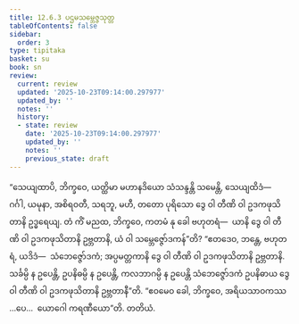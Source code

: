 ```yaml
---
title: 12.6.3 ပဌမသမ္ဘေဇ္ဇသုတ္တ
tableOfContents: false
sidebar:
  order: 3
type: tipitaka
basket: su
book: sn
review:
  current: review
  updated: '2025-10-23T09:14:00.297977'
  updated_by: ''
  notes: ''
  history:
  - state: review
    date: '2025-10-23T09:14:00.297977'
    updated_by: ''
    notes: ''
    previous_state: draft
---
```



<ReviewStatus review={frontmatter.review} showDetails={true} />

<HypothesisAnnotation frontmatter={frontmatter} />

<DynamicBreadcrumb />

<Division number="1123" book="sn" e="ch" v="18" p="447">

<Paragraph number="2413" book="sn">
“သေယျထာပိ, ဘိက္ခဝေ, ယတ္ထိမာ မဟာနဒိယော သံသန္ဒန္တိ သမေန္တိ, သေယျထိဒံ—  ဂင်္ဂါ, ယမုနာ, အစိရဝတီ, သရဘူ, မဟီ, တတော ပုရိသော ဒွေ ဝါ တီဏိ ဝါ ဥဒကဖုသိတာနိ ဥဒ္ဓရေယျ. တံ ကိံ မညထ, ဘိက္ခဝေ, ကတမံ နု ခေါ ဗဟုတရံ—  ယာနိ ဒွေ ဝါ တီဏိ ဝါ ဥဒကဖုသိတာနိ ဥဗ္ဘတာနိ, ယံ ဝါ သမ္ဘေဇ္ဇော်ဒကန်”တိ? “ဧတဒေဝ, ဘန္တေ, ဗဟုတရံ, ယဒိဒံ—  သံဘေဇ္ဇော်ဒကံ; အပ္ပမတ္တကာနိ ဒွေ ဝါ တီဏိ ဝါ ဥဒကဖုသိတာနိ ဥဗ္ဘတာနိ. သင်္ခမ္ပိ န ဥပေန္တိ, ဥပနိဓမ္ပိ န ဥပေန္တိ, ကလဘာဂမ္ပိ န ဥပေန္တိ သံဘေဇ္ဇော်ဒကံ ဥပနိဓာယ ဒွေ ဝါ တီဏိ ဝါ ဥဒကဖုသိတာနိ ဥဗ္ဘတာနီ”တိ. “ဧဝမေဝ ခေါ, ဘိက္ခဝေ, အရိယသာဝကဿ …ပေ…  ယောဂေါ ကရဏီယော”တိ.

</Paragraph>
</Division>

<Paragraph number="2414" type="center" book="sn">
တတိယံ.
</Paragraph>